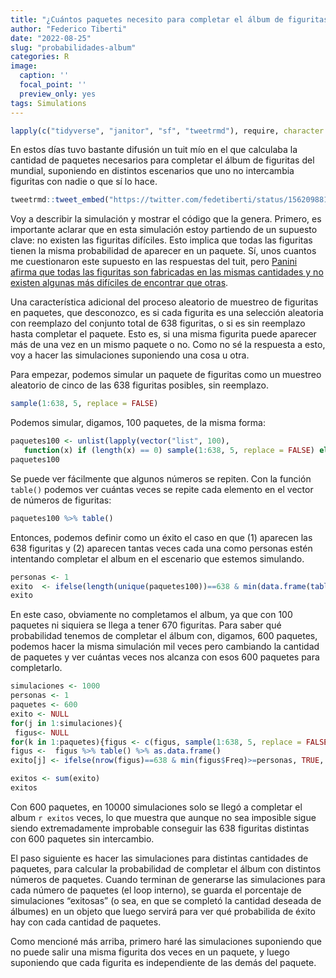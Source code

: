 ```yaml
---
title: "¿Cuántos paquetes necesito para completar el álbum de figuritas de Qatar 2022?"
author: "Federico Tiberti"
date: "2022-08-25"
slug: "probabilidades-album"
categories: R
image:
  caption: ''
  focal_point: ''
  preview_only: yes
tags: Simulations
---
```


```r
lapply(c("tidyverse", "janitor", "sf", "tweetrmd"), require, character.only=T)

```

En estos días tuvo bastante difusión un tuit mío en el que calculaba la cantidad de paquetes necesarios para completar el álbum de figuritas del mundial, suponiendo en distintos escenarios que uno no intercambia figuritas con nadie o que sí lo hace.

```r
tweetrmd::tweet_embed("https://twitter.com/fedetiberti/status/1562098816312123394")
```

Voy a describir la simulación y mostrar el código que la genera. Primero, es importante aclarar que en esta simulación estoy partiendo de un supuesto clave: no existen las figuritas difíciles. Esto implica que todas las figuritas tienen la misma probabilidad de aparecer en un paquete. Sí, unos cuantos me cuestionaron este supuesto en las respuestas del tuit, pero [Panini afirma que todas las figuritas son fabricadas en las mismas cantidades y no existen algunas más difíciles de encontrar que otras](https://www.losandes.com.ar/mas-deportes/hablo-panini-el-misterio-de-la-figurita-dificil-y-el-metodo-para-completar-el-album-qatar-2022/).

Una característica adicional del proceso aleatorio de muestreo de figuritas en paquetes, que desconozco, es si cada figurita es una selección aleatoria con reemplazo del conjunto total de 638 figuritas, o si es sin reemplazo hasta completar el paquete. Esto es, si una misma figurita puede aparecer más de una vez en un mismo paquete o no. Como no sé la respuesta a esto, voy a hacer las simulaciones suponiendo una cosa u otra.

Para empezar, podemos simular un paquete de figuritas como un muestreo aleatorio de cinco de las 638 figuritas posibles, sin reemplazo.

```r
sample(1:638, 5, replace = FALSE)
```

Podemos simular, digamos, 100 paquetes, de la misma forma:

```r
paquetes100 <- unlist(lapply(vector("list", 100), 
   function(x) if (length(x) == 0) sample(1:638, 5, replace = FALSE) else x))
paquetes100
```

Se puede ver fácilmente que algunos números se repiten. Con la función `table()` podemos ver cuántas veces se repite cada elemento en el vector de números de figuritas:

```r
paquetes100 %>% table()
```

Entonces, podemos definir como un éxito el caso en que (1) aparecen las 638 figuritas y (2) aparecen tantas veces cada una como personas estén intentando completar el album en el escenario que estemos simulando.

```r
personas <- 1
exito  <- ifelse(length(unique(paquetes100))==638 & min(data.frame(table(paquetes100))$Freq)>=personas, TRUE, FALSE)
exito
```

En este caso, obviamente no completamos el album, ya que con 100 paquetes ni siquiera se llega a tener 670 figuritas. Para saber qué probabilidad tenemos de completar el álbum con, digamos, 600 paquetes, podemos hacer la misma simulación mil veces pero cambiando la cantidad de paquetes y ver cuántas veces nos alcanza con esos 600 paquetes para completarlo.


```r
simulaciones <- 1000
personas <- 1
paquetes <- 600
exito <- NULL  
for(j in 1:simulaciones){
 figus<- NULL
for(k in 1:paquetes){figus <- c(figus, sample(1:638, 5, replace = FALSE))}
figus <-  figus %>% table() %>% as.data.frame()
exito[j] <- ifelse(nrow(figus)==638 & min(figus$Freq)>=personas, TRUE, FALSE)}

exitos <- sum(exito)
exitos

```

Con 600 paquetes, en 10000 simulaciones solo se llegó a completar el album `r exitos` veces, lo que muestra que aunque no sea imposible sigue siendo extremadamente improbable conseguir las 638 figuritas distintas con 600 paquetes sin intercambio.

El paso siguiente es hacer las simulaciones para distintas cantidades de paquetes, para calcular la probabilidad de completar el álbum con distintos números de paquetes. Cuando terminan de generarse las simulaciones para cada número de paquetes (el loop interno), se guarda el porcentaje de simulaciones "exitosas" (o sea, en que se completó la cantidad deseada de álbumes) en un objeto que luego servirá para ver qué probabilida de éxito hay con cada cantidad de paquetes.

Como mencioné más arriba, primero haré las simulaciones suponiendo que no puede salir una misma figurita dos veces en un paquete, y luego suponiendo que cada figurita es independiente de las demás del paquete.

